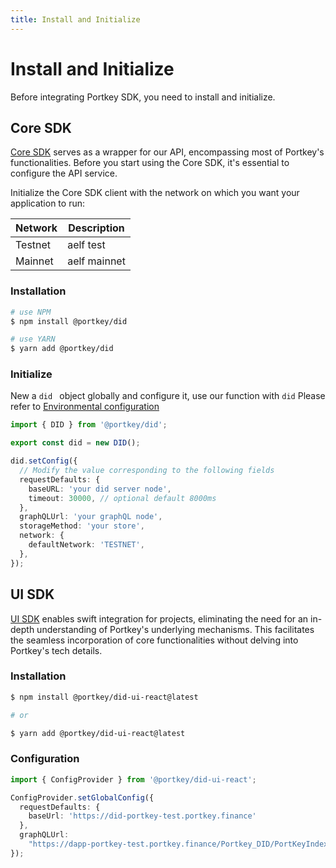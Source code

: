 ```yaml
---
title: Install and Initialize
---
```


# Install and Initialize

Before integrating Portkey SDK, you need to install and initialize.

## Core SDK

[Core SDK]('') serves as a wrapper for our API, encompassing most of Portkey's functionalities. Before you start using the Core SDK, it's essential to configure the API service.

Initialize the Core SDK client with the network on which you want your application to run:

| Network | Description  |
| ------- | ------------ |
| Testnet | aelf test    |
| Mainnet | aelf mainnet |

### Installation

```bash
# use NPM
$ npm install @portkey/did

# use YARN
$ yarn add @portkey/did
```

### Initialize

New a `did ` object globally and configure it, use our function with `did`
Please refer to [Environmental configuration]('')

```TypeScript
import { DID } from '@portkey/did';

export const did = new DID();

did.setConfig({
  // Modify the value corresponding to the following fields
  requestDefaults: {
    baseURL: 'your did server node',
    timeout: 30000, // optional default 8000ms
  },
  graphQLUrl: 'your graphQL node',
  storageMethod: 'your store',
  network: {
    defaultNetwork: 'TESTNET',
  },
});

```

## UI SDK

[UI SDK]('') enables swift integration for projects, eliminating the need for an in-depth understanding of Portkey's underlying mechanisms. This facilitates the seamless incorporation of core functionalities without delving into Portkey's tech details.

### Installation

```bash
$ npm install @portkey/did-ui-react@latest

# or

$ yarn add @portkey/did-ui-react@latest
```

### Configuration

```TypeScript
import { ConfigProvider } from '@portkey/did-ui-react';

ConfigProvider.setGlobalConfig({
  requestDefaults: {
    baseUrl: 'https://did-portkey-test.portkey.finance'
  },
  graphQLUrl:
    "https://dapp-portkey-test.portkey.finance/Portkey_DID/PortKeyIndexerCASchema/graphql",
});

```
